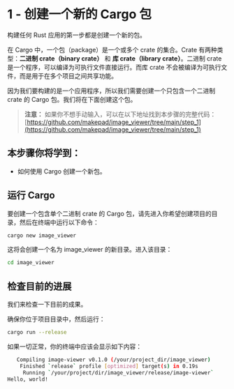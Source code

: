 # 1 - 创建一个新的 Cargo 包

构建任何 Rust 应用的第一步都是创建一个新的包。

在 Cargo 中，一个包（package）是一个或多个 crate 的集合。Crate 有两种类型：**二进制 crate（binary crate）** 和 **库 crate（library crate）**。二进制 crate 是一个程序，可以编译为可执行文件直接运行。而库 crate 不会被编译为可执行文件，而是用于在多个项目之间共享功能。

因为我们要构建的是一个应用程序，所以我们需要创建一个只包含一个二进制 crate 的 Cargo 包。我们将在下面创建这个包。

> **注意：** 如果你不想手动输入，可以在以下地址找到本步骤的完整代码：  
> [https://github.com/makepad/image_viewer/tree/main/step_1](https://github.com/makepad/image_viewer/tree/main/step_1)

## 本步骤你将学到：

- 如何使用 Cargo 创建一个新包。

## 运行 Cargo

要创建一个包含单个二进制 crate 的 Cargo 包，请先进入你希望创建项目的目录，然后在终端中运行以下命令：

```bash
cargo new image_viewer
```

这将会创建一个名为 image_viewer 的新目录。进入该目录：

```bash
cd image_viewer
```

## 检查目前的进展

我们来检查一下目前的成果。

确保你位于项目目录中，然后运行：

```bash
cargo run --release
```

如果一切正常，你的终端中应该会显示如下内容：

```bash
   Compiling image-viewer v0.1.0 (/your/project_dir/image_viewer)
    Finished `release` profile [optimized] target(s) in 0.19s
     Running `/your/project/dir/image_viewer/release/image-viewer`
Hello, world!
```